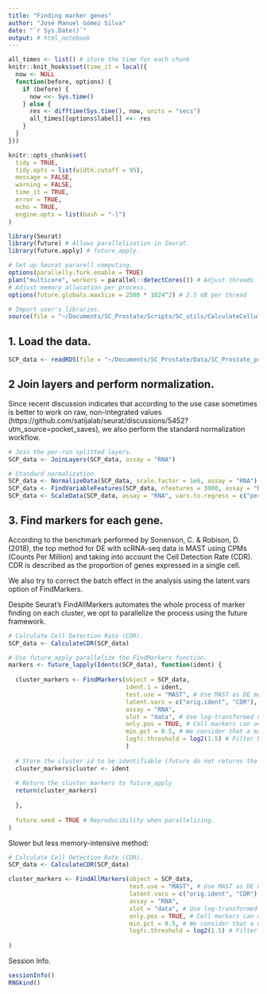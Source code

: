 ```yaml
---
title: "Finding marker genes"
author: "José Manuel Gómez Silva"
date: "`r Sys.Date()`"
output: # html_notebook
---
```


```r

all_times <- list() # store the time for each chunk
knitr::knit_hooks$set(time_it = local({
  now <- NULL
  function(before, options) {
    if (before) {
      now <<- Sys.time()
    } else {
      res <- difftime(Sys.time(), now, units = "secs")
      all_times[[options$label]] <<- res
    }
  }
}))

knitr::opts_chunk$set(
  tidy = TRUE,
  tidy.opts = list(width.cutoff = 95),
  message = FALSE,
  warning = FALSE,
  time_it = TRUE,
  error = TRUE,
  echo = TRUE,
  engine.opts = list(bash = "-l")
)
```

```r

library(Seurat)
library(future) # Allows parallelization in Seurat.
library(future.apply) # future_apply.

# Set up Seurat pararell computing.
options(parallelly.fork.enable = TRUE)
plan("multicore", workers = parallel::detectCores()) # Adjust threads for memory use.
# Adjust memory allocation per process.
options(future.globals.maxSize = 2500 * 1024^2) # 2.5 GB per thread

# Import user's libraries.
source(file = "~/Documents/SC_Prostate/Scripts/SC_utils/CalculateCellularDetectionRate.R")
```

## 1. Load the data.

```r

SCP_data <- readRDS(file = "~/Documents/SC_Prostate/Data/SC_Prostate_processed.rds")
```

## 2 Join layers and perform normalization.

Since recent discussion indicates that according to the use case sometimes is better to work on raw, non-integrated values (https://github.com/satijalab/seurat/discussions/5452?utm_source=pocket_saves), we also perform the standard normalization workflow.

```r

# Join the per-run splitted layers.
SCP_data <- JoinLayers(SCP_data, assay = "RNA")

# Standard normalization.
SCP_data <- NormalizeData(SCP_data, scale.factor = 1e6, assay = "RNA") # scale.factor = 1e6 means we are using CPMs.
SCP_data <- FindVariableFeatures(SCP_data, nfeatures = 3000, assay = "RNA")
SCP_data <- ScaleData(SCP_data, assay = "RNA", vars.to.regress = c("percent.mt", "orig.ident")) # regress out batch effect and % mito.
```

## 3. Find markers for each gene.

According to the benchmark performed by Sonenson, C. & Robison, D. (2018), the top method for DE with scRNA-seq data is MAST using CPMs (Counts Per Million) and taking into account the Cell Detection Rate (CDR). CDR is described as the proportion of genes expressed in a single cell.

We also try to correct the batch effect in the analysis using the latent.vars option of FindMarkers.

Despite Seurat's FindAllMarkers automates the whole process of marker finding on each cluster, we opt to parallelize the process using the future framework.

```r

# Calculate Cell Detection Rate (CDR).
SCP_data <- CalculateCDR(SCP_data)

# Use future_apply parallelize the FindMarkers function.
markers <- future_lapply(Idents(SCP_data), function(ident) {
  
  cluster_markers <- FindMarkers(object = SCP_data,
                                 ident.1 = ident,
                                 test.use = "MAST", # Use MAST as DE method.
                                 latent.vars = c("orig.ident", "CDR"), # Correct by CDR and batch effect.
                                 assay = "RNA",
                                 slot = "data", # Use log-transformed CPMs.
                                 only.pos = TRUE, # Cell markers can only be positive markers.
                                 min.pct = 0.5, # We consider that a marker gene should be expressed in at least 50% of the cells.
                                 logfc.threshold = log2(1.5) # Filter by FC threshold.
                                 ) 
  
  # Store the cluster id to be identifiable (future do not returns the results in order).
  cluster_markers$cluster <- ident
  
  # Return the cluster markers to future_apply
  return(cluster_markers)
  
  }, 
  
  future.seed = TRUE # Reproducibility when parallelizing.
)
```


Slower but less memory-intensive method:

```r

# Calculate Cell Detection Rate (CDR).
SCP_data <- CalculateCDR(SCP_data)

cluster_markers <- FindAllMarkers(object = SCP_data,
                                  test.use = "MAST", # Use MAST as DE method.
                                  latent.vars = c("orig.ident", "CDR"), # Correct by CDR and batch effect.
                                  assay = "RNA",
                                  slot = "data", # Use log-transformed CPMs.
                                  only.pos = TRUE, # Cell markers can only be positive markers.
                                  min.pct = 0.5, # We consider that a marker gene should be expressed in at least 50% of the cells.
                                  logfc.threshold = log2(1.5) # Filter by FC threshold.
  
) 

```

Session Info.

```r

sessionInfo()
RNGkind()
```
